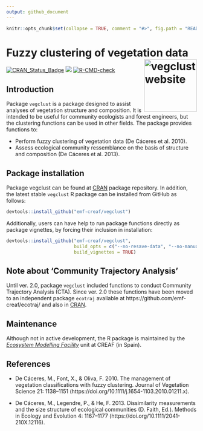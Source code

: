 ```yaml
---
output: github_document
---
```


```r

knitr::opts_chunk$set(collapse = TRUE, comment = "#>", fig.path = "README-")
```

# Fuzzy clustering of vegetation data <a href="https://emf-creaf.github.io/vegclust/"><img src="man/figures/logo.png" align="right" height="139" alt="vegclust website" /></a>

  <!-- badges: start -->
  [![CRAN\_Status\_Badge](http://www.r-pkg.org/badges/version/vegclust)](https://cran.r-project.org/package=vegclust)
  [![](https://cranlogs.r-pkg.org/badges/vegclust)](https://cran.rstudio.com/web/packages/vegclust/index.html)
  [![R-CMD-check](https://github.com/emf-creaf/vegclust/actions/workflows/R-CMD-check.yaml/badge.svg)](https://github.com/emf-creaf/vegclust/actions/workflows/R-CMD-check.yaml)
  <!-- badges: end -->

## Introduction

Package `vegclust` is a package designed to assist analyses of vegetation structure and composition. It is intended to be useful for community ecologists and forest engineers, but the clustering functions can be used in other fields. The package provides functions to:

* Perform fuzzy clustering of vegetation data (De Cáceres et al. 2010).
* Assess ecological community ressemblance on the basis of structure and composition (De Cáceres et al. 2013).

## Package installation

Package vegclust can be found at [CRAN](https://cran.r-project.org/package=vegclust) package repository. In addition, the latest stable `vegclust` R package can be installed from GitHub as follows:

```r
devtools::install_github("emf-creaf/vegclust")
```

Additionally, users can have help to run package functions directly as package vignettes, by forcing their inclusion in installation: 
```r
devtools::install_github("emf-creaf/vegclust", 
                         build_opts = c("--no-resave-data", "--no-manual"),
                         build_vignettes = TRUE)
```

## Note about 'Community Trajectory Analysis'

Until ver. 2.0, package `vegclust` included functions to conduct Community Trajectory Analysis (CTA). Since ver. 2.0 these functions have been moved to an independent package `ecotraj` available at https://github.com/emf-creaf/ecotraj/ and also in [CRAN](https://cran.r-project.org/package=ecotraj).


## Maintenance

Although not in active development, the R package is maintained by the [*Ecosystem Modelling Facility*](https://emf.creaf.cat) unit at CREAF (in Spain).

## References

+ De Cáceres, M., Font, X., & Oliva, F. 2010. The management of vegetation classifications with fuzzy clustering. Journal of Vegetation Science 21: 1138–1151 (https://doi.org/10.1111/j.1654-1103.2010.01211.x).

+ De Cáceres, M., Legendre, P., & He, F. 2013. Dissimilarity measurements and the size structure of ecological communities (D. Faith, Ed.). Methods in Ecology and Evolution 4: 1167–1177  (https://doi.org/10.1111/2041-210X.12116).

